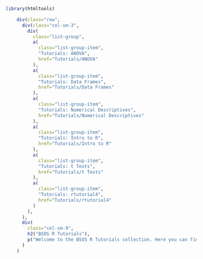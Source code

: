 
```r
library(htmltools)
```

```r
    div(class="row",
      div(class="col-sm-3",
        div(
          class="list-group",
          a(
            class="list-group-item",
            "Tutorials: ANOVA",
            href="Tutorials/ANOVA"
          ),
          a(
            class="list-group-item",
            "Tutorials: Data Frames",
            href="Tutorials/Data Frames"
          ),
          a(
            class="list-group-item",
            "Tutorials: Numerical Descriptives",
            href="Tutorials/Numerical Descriptives"
          ),
          a(
            class="list-group-item",
            "Tutorials: Intro to R",
            href="Tutorials/Intro to R"
          ),
          a(
            class="list-group-item",
            "Tutorials: t Tests",
            href="Tutorials/t Tests"
          ),
          a(
            class="list-group-item",
            "Tutorials: rtutorial4",
            href="Tutorials/rtutorial4"
          )
        ),
      ),
      div(
        class="col-sm-9",
        h2("BSOS R Tutorials"),
        p("Welcome to the BSOS R Tutorials collection. Here you can find links to R tutorials. They are on the left sidebar, or, if you're using a small screen, they are above.")
      )
    )



```
